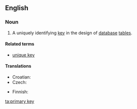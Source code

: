==English==
{{wikipedia}}
===Noun===
{{en-noun|sg=[[primary]] [[key]]}}

# {{databases}} A uniquely identifying [[key]] in the design of [[database]] [[table]]s.

====Related terms====
* [[unique key]]

====Translations====
{{trans-top|key in database table}}
* Croatian: {{t-|hr|primarni ključ|m}}
* Czech: {{t-|cs|primární klíč|m}}
{{trans-mid}}
* Finnish: {{t-|fi|pääavain}}
{{trans-bottom}}

[[ta:primary key]]